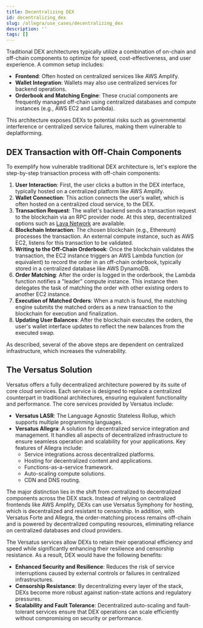 ```yaml
---
title: Decentralizing DEX
id: decentralizing_dex
slug: /allegra/use_cases/decentralizing_dex
description: ''
tags: []
---
```


Traditional DEX architectures typically utilize a combination of on-chain and off-chain components to optimize for speed, cost-effectiveness, and user experience. A common setup includes:

- **Frontend**: Often hosted on centralized services like AWS Amplify.
- **Wallet Integration**: Wallets may also use centralized services for backend operations.
- **Orderbook and Matching Engine**: These crucial components are frequently managed off-chain using centralized databases and compute instances (e.g., AWS EC2 and Lambda).

This architecture exposes DEXs to potential risks such as governmental interference or centralized service failures, making them vulnerable to deplatforming.

## DEX Transaction with Off-Chain Components

To exemplify how vulnerable traditional DEX architecture is, let's explore the step-by-step transaction process with off-chain components:

1. **User Interaction**: First, the user clicks a button in the DEX interface, typically hosted on a centralized platform like AWS Amplify.
2. **Wallet Connection**: This action connects the user's wallet, which is often hosted on a centralized cloud service, to the DEX.
3. **Transaction Request**: The wallet's backend sends a transaction request to the blockchain via an RPC provider node. At this step, decentralized options such as [Lava Network](https://www.lavanet.xyz/) are available.
4. **Blockchain Interaction**: The chosen blockchain (e.g., Ethereum) processes the transaction. An external compute instance, such as AWS EC2, listens for this transaction to be validated.
5. **Writing to the Off-Chain Orderbook**: Once the blockchain validates the transaction, the EC2 instance triggers an AWS Lambda function (or equivalent) to record the order in an off-chain orderbook, typically stored in a centralized database like AWS DynamoDB.
6. **Order Matching**: After the order is logged in the orderbook, the Lambda function notifies a "leader" compute instance. This instance then delegates the task of matching the order with other existing orders to another EC2 instance.
7. **Execution of Matched Orders**: When a match is found, the matching engine submits the matched orders as a new transaction to the blockchain for execution and finalization.
8. **Updating User Balances**: After the blockchain executes the orders, the user's wallet interface updates to reflect the new balances from the executed swap.

As described, several of the above steps are dependent on centralized infrastructure, which increases the vulnerability.

## The Versatus Solution

Versatus offers a fully decentralized architecture powered by its suite of core cloud services. Each service is designed to replace a centralized counterpart in traditional architectures, ensuring equivalent functionality and performance. The core services provided by Versatus include:

- **Versatus LASR**: The Language Agnostic Stateless Rollup, which supports multiple programming languages.
- **Versatus Allegra**: A solution for decentralized service integration and management. It handles all aspects of decentralized infrastructure to ensure seamless operation and scalability for your applications. Key features of Allegra include:
  - Service integrations across decentralized platforms.
  - Hosting for decentralized content and applications.
  - Functions-as-a-service framework.
  - Auto-scaling compute solutions.
  - CDN and DNS routing.

The major distinction lies in the shift from centralized to decentralized components across the DEX stack. Instead of relying on centralized frontends like AWS Amplify, DEXs can use Versatus Symphony for hosting, which is decentralized and resistant to censorship. In addition, with Versatus Forte and Allegra, the order-matching process remains off-chain and is powered by decentralized computing resources, eliminating reliance on centralized databases and cloud providers.

The Versatus services allow DEXs to retain their operational efficiency and speed while significantly enhancing their resilience and censorship resistance. As a result, DEX would have the following benefits:

- **Enhanced Security and Resilience**: Reduces the risk of service interruptions caused by external controls or failures in centralized infrastructures.
- **Censorship Resistance**: By decentralizing every layer of the stack, DEXs become more robust against nation-state actions and regulatory pressures.
- **Scalability and Fault Tolerance**: Decentralized auto-scaling and fault-tolerant services ensure that DEX operations can scale efficiently without compromising on security or performance.
